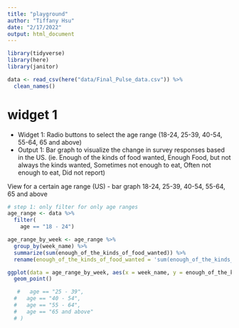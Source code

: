 ```yaml
---
title: "playground"
author: "Tiffany Hsu"
date: "2/17/2022"
output: html_document
---
```


```r
library(tidyverse)
library(here)
library(janitor)
```

```r
data <- read_csv(here("data/Final_Pulse_data.csv")) %>% 
  clean_names()
```


# widget 1

- Widget 1: Radio buttons to select the age range (18-24, 25-39, 40-54, 55-64, 65 and above)
- Output 1: Bar graph to visualize the change in survey responses based in the US. (ie. Enough of the kinds of food wanted, Enough Food, but not always the kinds wanted, Sometimes not enough to eat, Often not enough to eat, Did not report)

View for a certain age range (US) - bar graph
18-24, 25-39, 40-54, 55-64, 65 and above

```r
# step 1: only filter for only age ranges
age_range <- data %>% 
  filter(
    age == "18 - 24")

age_range_by_week <- age_range %>% 
  group_by(week_name) %>% 
  summarize(sum(enough_of_the_kinds_of_food_wanted)) %>% 
  rename(enough_of_the_kinds_of_food_wanted = 'sum(enough_of_the_kinds_of_food_wanted)')

ggplot(data = age_range_by_week, aes(x = week_name, y = enough_of_the_kinds_of_food_wanted)) +
  geom_point()

   #   age == "25 - 39",
  #   age == "40 - 54",
  #   age == "55 - 64",
  #   age == "65 and above"
  # )
```

